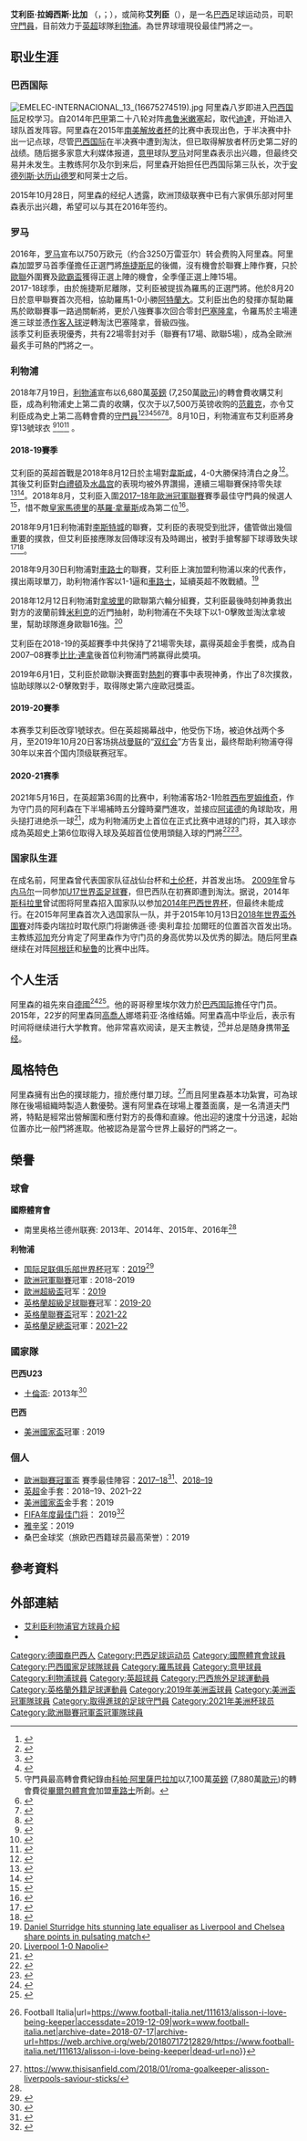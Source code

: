 {{noteTA
|G1=uefa
|G2=Football
|G3=意甲
|G4=南美球會
|G5=EPL
|G6=liverpoolfc
|T=zh-cn:阿利森·拉姆西斯·贝克尔;zh-tw:阿里森·拉姆西斯·貝克爾;zh-hk:艾利臣·拉姆西斯·比加;zh-mo:艾列臣·拉姆西斯·碧加;
|1=zh-cn:拉姆西斯;zh-tw:拉姆西斯;zh-hk:拉姆西斯;zh-mo:拉姆西斯;
|2=zh-cn:贝克尔;zh-tw:貝克爾;zh-hk:比加;zh-mo:碧加;
|3=zh-cn:阿利森;zh-tw:阿里森;zh-hk:艾利臣;zh-mo:艾列臣;
|4=zh-hans:安德列斯·达历山德罗;zh-hk:安德列斯·迪阿歷辛度;zh-tw:安德列斯·達歷山德羅;
|5=zh-hans:斯科拉里; zh-hk:史高拉利; zh-tw:斯科拉里;
|6=zh-cn:内马尔;zh-hk:尼馬;zh-tw:內馬爾;
|7=zh-cn:科帕·阿里薩巴拉加; zh-hk:基柏·阿列沙巴拿加
|8=zh-hans:凯洛尔·纳瓦斯;zh-hk:基羅·拿華斯;zh-tw:凱洛爾·納瓦斯;
|9=zh-cn:埃梅莱克; zh-hk:艾美歷克;
}}
{{Portuguese name|Ramses|Becker}}
{{Infobox football biography
| name = 阿利森<br />''Alisson''
| image = 20180610 FIFA Friendly Match Austria vs. Brazil 850 1625.jpg
| nickname             = 神龍、艾利神
| caption              = 阿里森在2018年6月10日巴西对阵奥地利的友谊赛上
| fullname             = 阿利森·拉姆西斯·贝克尔<br>''Alisson Ramses Becker''
| birth_date           = {{birth date and age|1992|10|2|df=y}}
| birth_place          = {{BRA}}[[新漢堡|新漢堡]]
| height               = {{convert|1.91|m|abbr=on}}
| currentclub          = [[利物浦足球會|利物浦]]
| clubnumber           = 1
| position             = [[守門員|守門員]]
| youthyears1 = 2002-2012      | youthclubs1 = [[國際體育會|國際體育會]]
| years1 = 2013–2016 | clubs1 = [[國際體育會|國際體育會]]          | caps1 = 44 | goals1 = 0
| years2 = 2016–2018 | clubs2 = [[羅馬體育俱樂部|羅馬]] | caps2 = 37 | goals2 = 0
| years3 = 2018–     | clubs3 = [[利物浦足球會|利物浦]] | caps3 = 136 | goals3 = 1
| nationalyears1 = 2009     | nationalteam1 = [[巴西17歲以下國家足球隊|巴西U-17]] | nationalcaps1 = 3  | nationalgoals1 = 0
| nationalyears2 = 2013     | nationalteam2 = [[巴西U-20|巴西U-20]]                        | nationalcaps2 = 5  | nationalgoals2 = 0
| nationalyears3 = 2015–   | nationalteam3 = [[巴西國家足球隊|巴西]]                | nationalcaps3 = 54 | nationalgoals3 = 0
| club-update = 2022年5月22日
| nationalteam-update = 2022年1月27日
}}
'''艾利臣·拉姆西斯·比加''' （{{lang-pt|Alisson Ramses Becker}}，{{IPA-pt|ˈalisõ ˈbɛkeʁ|br}}；{{bd|1992年|10月2日}}），或简称'''艾列臣'''（{{lang-pt|Alisson}}），是一名[[巴西|巴西]]足球运动员，司职[[守門員|守門員]]，目前效力于[[英超|英超]]球隊[[利物浦足球會|利物浦]]。為世界球壇現役最佳門將之一。

== 职业生涯 ==

=== 巴西国际 ===
[[File:EMELEC-INTERNACIONAL_13_(16675274519).jpg|left]]
阿里森八岁即进入[[巴西国际|巴西国际]]足校学习。自2014年[[巴甲|巴甲]]第二十八轮对阵[[弗鲁米嫩塞|弗鲁米嫩塞]]起，取代[[迪達|迪達]]，开始进入球队首发阵容。阿里森在2015年[[南美解放者杯|南美解放者杯]]的比赛中表现出色，于半决赛中扑出一记点球，尽管[[巴西国际|巴西国际]]在半决赛中遭到淘汰，但已取得解放者杯历史第二好的战绩。随后据多家意大利媒体报道，[[意甲|意甲]]球队[[罗马|罗马]]对阿里森表示出兴趣，但最终交易并未发生。主教练阿尔及尔到来后，阿里森开始担任巴西国际第三队长，次于[[安德列斯·达历山德罗|安德列斯·达历山德罗]]和阿莱士之后。

2015年10月28日，阿里森的经纪人透露，欧洲顶级联赛中已有六家俱乐部对阿里森表示出兴趣，希望可以与其在2016年签约。

=== 罗马 ===
2016年，[[羅馬體育俱樂部|罗马]]宣布以750万欧元（约合3250万雷亚尔）转会费购入阿里森。阿里森加盟罗马首季僅擔任正選門將[[施捷斯尼|施捷斯尼]]的後備，沒有機會於聯賽上陣作賽，只於[[欧洲冠军联赛|歐聯]]外圍賽及[[歐洲聯賽|歐霸盃]]獲得正選上陣的機會，全季僅正選上陣15場。<br>

2017-18球季，由於施捷斯尼離隊，艾利臣被提拔為羅馬的正選門將。他於8月20日於意甲聯賽首次亮相，協助羅馬1-0小勝[[阿特蘭大足球會|阿特蘭大]]。艾利臣出色的發揮亦幫助羅馬於歐聯賽事一路過關斬將，更於八強賽事次回合零封[[巴塞隆拿足球會|巴塞隆拿]]，令羅馬於主場連進三球並憑[[作客入球|作客入球]]逆轉淘汰巴塞隆拿，晉級四強。<br>

該季艾利臣表現優秀，共有22場零封对手（聯賽有17場、歐聯5場），成為全歐洲最炙手可熱的門將之一。

=== 利物浦 ===
2018年7月19日，[[利物浦足球會|利物浦]]宣布以6,680萬[[英鎊|英鎊]] (7,250萬[[歐元|歐元]])的轉會費收購艾利臣，成為利物浦史上第二貴的收購，仅次于以7,500万英镑收购的[[维吉尔·范戴克|范戴克]]，亦令艾利臣成為史上第二高轉會費的[[守門員|守門員]]<ref>{{Cite news|url=https://www.bbc.com/sport/football/44874142|title=Alisson: Liverpool offer for Brazil goalkeeper accepted by Roma|date=2018-07-18|work=BBC Sport|access-date=2018-07-19|language=en-GB}}</ref><ref>{{Cite web|url=http://www.theguardian.com/football/2018/jul/18/liverpool-increase-alisson-offer-and-close-on-world-record-deal|title=Liverpool sign Roma goalkeeper Alisson for world-record £66.9m fee|last=Romano|first=Fabrizio|date=2018-07-18|website=the Guardian|language=en|access-date=2018-07-19}}</ref><ref>{{Cite news|url=http://www.skysports.com/football/news/11669/11440849/liverpool-complete-67m-deal-for-alisson-becker|title=Liverpool complete £67m deal for Alisson Becker|work=Sky Sports|access-date=2018-07-19|language=en|archive-date=2018-07-19|archive-url=https://web.archive.org/web/20180719084237/http://www.skysports.com/football/news/11669/11440849/liverpool-complete-67m-deal-for-alisson-becker|dead-url=no}}</ref><ref>{{Cite news|url=https://www.liverpoolfc.com/news/first-team/307801-liverpool-confirm-alisson-deal|title=Liverpool complete Alisson Becker transfer|work=Liverpool FC|access-date=2018-07-19|archive-url=https://web.archive.org/web/20180719210635/https://www.liverpoolfc.com/news/first-team/307801-liverpool-confirm-alisson-deal|archive-date=2018-07-19|dead-url=yes}}</ref><ref>守門員最高轉會費紀錄由[[科帕·阿里薩巴拉加|科帕·阿里薩巴拉加]]以7,100萬[[英鎊|英鎊]] (7,880萬[[歐元|歐元]])的轉會費從[[畢爾包體育會|畢爾包體育會]]加盟[[車路士|車路士]]所創。</ref><ref>{{Cite news |url=https://www.bbc.co.uk/sport/football/45113124 |title=Kepa Arrizabalaga: Athletic Bilbao keeper pays £71m release clause before Chelsea move |date=2018-08-08|work=BBC Sport |access-date=2018-08-08|language=en-GB |archive-url=https://web.archive.org/web/20180808110803/https://www.bbc.co.uk/sport/football/45113124 |archive-date=2018-08-08}}</ref><ref>{{Cite news |url=https://www.athletic-club.eus/en/noticias/19263/kepa-pays-termination-clause.html |title=Kepa pays the termination clause |last= |first= |date=8 August 2018 |work=Athletic Bilbao |access-date=2018-08-08|archive-url=https://web.archive.org/web/20180808172052/https://www.athletic-club.eus/en/noticias/19263/kepa-pays-termination-clause.html |archive-date=2018-08-08}}</ref><ref>{{Cite news |url=https://www.chelseafc.com/en/news/2018/8/8/kepa-arrives-at-chelsea |title=Kepa arrives at Chelsea |date=2018-08-08|work=Chelsea F.C. |access-date=2018-08-08|archive-url=https://web.archive.org/web/20180811182247/https://www.chelseafc.com/en/news/2018/8/8/kepa-arrives-at-chelsea |archive-date=11-8-2018}}</ref>。8月10日，利物浦宣布艾利臣將身穿13號球衣
<ref>{{Cite news |url=https://www.liverpoolfc.com/team/first-team/player/alisson-becker |title=Liverpool FC |work=Liverpool FC |access-date=10-8-2018 |archive-url=https://web.archive.org/web/20180802225016/https://www.liverpoolfc.com/team/first-team/player/alisson-becker |archive-date=2-8-2018}}</ref><ref>{{Cite news |url=https://www.liverpoolfc.com/news/first-team/311437-alisson-fabinho-liverpool-squad-numbers |title=Alisson and Fabinho squad numbers confirmed |work=Liverpool FC |access-date=10-8-2018 |archive-url=https://web.archive.org/web/20180810210215/https://www.liverpoolfc.com/news/first-team/311437-alisson-fabinho-liverpool-squad-numbers |archive-date=10-8-2018}}</ref><ref>{{Cite news |url=https://liverpooloffside.sbnation.com/2018/8/10/17675282/liverpool-fc-official-squad-shirt-number-alisson-13-fabinho-3-rhian-brewster |title=Alisson and Fabinho Choose Squad Numbers |work=The Liverpool Offside |access-date=10-8-2018 |archive-url=https://web.archive.org/web/20180810235042/https://liverpooloffside.sbnation.com/2018/8/10/17675282/liverpool-fc-official-squad-shirt-number-alisson-13-fabinho-3-rhian-brewster |archive-date=10-8-2018 }}</ref> 。

==== 2018-19賽季 ====
艾利臣的英超首戰是2018年8月12日於主場對[[韋斯咸|韋斯咸]]，4-0大勝保持清白之身<ref>{{Cite news |url=https://www.bbc.com/sport/football/45073328 |title=Salah, Mane & Sturridge on target as Liverpool beat West Ham United 4-0 |date=12 August 2018 |work=BBC Sport |access-date=12-8-2018 |language=en-GB |archive-url=https://web.archive.org/web/20180811221626/https://www.bbc.com/sport/football/45073328 |archive-date=11-8-2018}}</ref>。其後艾利臣對[[布莱顿足球俱乐部|白禮頓]]及[[水晶宫足球俱乐部|水晶宫]]的表現均被外界讚揚，連續三場聯賽保持零失球<ref>{{Cite news|url=https://www.thisisanfield.com/2018/08/crystal-palace-0-2-liverpool-player-ratings/|title=Crystal Palace 0-2 Liverpool: Player Ratings|date=2018-08-20|work=This Is Anfield|access-date=2018-09-01|language=en-GB}}</ref><ref>{{Cite news|url=https://www.thisisanfield.com/2018/08/liverpool-1-0-brighton-player-ratings/|title=Liverpool 1-0 Brighton: Player Ratings|date=2018-08-25|work=This Is Anfield|access-date=2018-09-01|language=en-GB}}</ref>。2018年8月，艾利臣入圍[[2017–18年歐洲冠軍聯賽|2017–18年歐洲冠軍聯賽]]賽季最佳守門員的候選人<ref>{{Cite news|url=https://www.uefa.com/uefachampionsleague/news/newsid=2565826.html|title=Champions League positional awards: nominees announced|last=UEFA.com|work=UEFA.com|access-date=2018-09-01|language=en|archive-date=2018-10-23|archive-url=https://web.archive.org/web/20181023071525/https://www.uefa.com/uefachampionsleague/news/newsid=2565826.html|dead-url=no}}</ref>，惜不敵[[皇家馬德里|皇家馬德里]]的[[基羅·拿華斯|基羅·拿華斯]]成為第二位<ref>{{Cite news|url=https://www.uefa.com/uefachampionsleague/news/newsid=2567659.html|title=Keylor Navas: Champions League Goalkeeper of the Season|last=UEFA.com|work=UEFA.com|access-date=2018-09-01|language=en}}</ref>。

2018年9月1日利物浦對[[莱斯特城足球俱乐部|李斯特城]]的聯賽，艾利臣的表現受到批評，儘管做出幾個重要的撲救，但艾利臣接應隊友回傳球沒有及時踢出，被對手搶奪腳下球導致失球<ref>{{Cite news|url=https://www.bbc.com/sport/football/45305230|title=Liverpool maintain 100% start with nervy win at Leicester|date=2018-09-01|work=BBC Sport|access-date=2018-09-01|language=en-GB|archive-date=2019-04-16|archive-url=https://web.archive.org/web/20190416221633/https://www.bbc.com/sport/football/45305230|dead-url=no}}</ref><ref>{{Cite news|url=https://www.thisisanfield.com/2018/09/leicester-city-1-2-liverpool-player-ratings/|title=Leicester City 1-2 Liverpool: Player Ratings|date=2018-09-01|work=This Is Anfield|access-date=2018-09-01|language=en-GB}}</ref>。

2018年9月30日利物浦對[[切爾西足球俱樂部|車路士]]的聯賽，艾利臣上演加盟利物浦以來的代表作，撲出兩球單刀，助利物浦作客以1-1逼和[[切爾西足球俱樂部|車路士]]，延續英超不敗戰績。<ref>[https://www.telegraph.co.uk/football/2018/09/29/chelsea-vs-liverpool-premier-league-live-score-latest-updates/ Daniel Sturridge hits stunning late equaliser as Liverpool and Chelsea share points in pulsating match]</ref>

2018年12月12日利物浦對[[拿坡里足球俱樂部|拿坡里]]的歐聯第六輪分組賽，艾利臣最後時刻神勇救出對方的波蘭前鋒[[阿卡迪烏什·米利克|米利克]]的近門抽射，助利物浦在不失球下以1-0擊敗並淘汰拿坡里，幫助球隊進身歐聯16強。<ref>[https://www.bbc.com/sport/football/46511873/ Liverpool 1-0 Napoli]</ref>

艾利臣在2018-19的英超賽季中共保持了21場零失球，贏得英超金手套奬，成為自2007–08賽季[[佩佩·雷纳|比比·連拿]]後首位利物浦門將赢得此奬項。

2019年6月1日，艾利臣於歐聯決賽面對[[熱刺|熱刺]]的賽事中表現神勇，作出了8次撲救，協助球隊以2-0擊敗對手，取得隊史第六座歐冠獎盃。

==== 2019-20賽季 ====
本赛季艾利臣改穿1號球衣。但在英超揭幕战中，他受伤下场，被迫休战两个多月，至2019年10月20日客场挑战[[曼联|曼联]]的“[[利曼大戰|双红会]]”方告复出，最终帮助利物浦夺得30年以来首个国内顶级联赛冠军。

==== 2020-21赛季 ====
2021年5月16日，在英超第36周的比赛中，利物浦客场2-1险胜[[西布罗姆维奇足球俱乐部|西布罗姆维奇]]，作为守门员的阿利森在下半場補時五分鐘時棄門進攻，並接应[[特伦特·亚历山大-阿诺德|阿诺德]]的角球助攻，用头搥打进绝杀一球<ref>{{Cite web|title=Unbelievable! Alisson joins the select band of goal-scoring goalkeepers|url=https://www.espn.com/soccer/blog-the-toe-poke/story/4388049/unbelievable!-alisson-joins-the-select-band-of-goal-scoring-goalkeepers|access-date=2021-05-31|date=2021-05-17|work=ESPN.com|language=en}}</ref>，成为利物浦历史上首位在正式比赛中进球的门将，其入球亦成為英超史上第6位取得入球及英超首位使用頭鎚入球的門將<ref>{{Cite web|title=GK Alisson Saves Liverpool's Top-Four Hopes With Late Goal|url=https://www.si.com/soccer/2021/05/16/liverpool-goalkeeper-alisson-scores-last-second-header-west-brom|access-date=2021-05-31|last=Gastelum|first=Andrew|work=Sports Illustrated|language=en-us}}</ref><ref>{{Cite web|title=Goalkeeper Alisson scores dramatic late winner as Liverpool beat West Brom|url=https://theathletic.com/news/alisson-liverpool-goal-west-brom/2GvOlj3FNY5Z|access-date=2021-05-31|last=Humayun|first=Ali|work=The Athletic|language=en}}</ref>。

=== 国家队生涯 ===
在成名前，阿里森曾代表国家队征战仙台杯和[[土伦杯|土伦杯]]，并首发出场。 [[2009年|2009年]]曾与[[内马尔|内马尔]]一同参加[[U17世界盃足球賽|U17世界盃足球賽]]，但巴西队在初赛即遭到淘汰。据说，2014年[[斯科拉里|斯科拉里]]曾试图将阿里森招入国家队以参加[[2014年國際足協世界盃|2014年巴西世界杯]]，但最终未能成行。在2015年阿里森首次入选国家队一队，并于2015年10月13日[[2018年世界盃外圍賽|2018年世界盃外圍賽]]对阵委内瑞拉时取代原门将謝佛遜·德·奧利韋拉·加爾旺的位置首次首发出场。主教练[[邓加|邓加]]充分肯定了阿里森作为守门员的身高优势以及优秀的脚法。随后阿里森继续在对阵[[阿根廷|阿根廷]]和[[秘鲁|秘鲁]]的比赛中出阵。

== 个人生活 ==
阿里森的祖先來自[[德國|德國]]<ref>{{Cite web|url=https://www.uefa.com/uefachampionsleague/news/newsid=2565095.html|title=How big a deal is new Liverpool goalkeeper Alisson Becker?|publisher=UEFA |language=en|access-date=2019-08-10}}</ref><ref>{{cite web|url=https://www.welt.de/sport/fussball/article179623730/FC-Liverpool-So-viel-Deutschland-steckt-in-73-Mio-Keeper-Alisson-Becker.html|title=FC Liverpool: So viel Deutschland steckt in 73-Mio.-Keeper Alisson Becker|first=Florian|last=Gehm|date=2018-07-20|website=www.welt.de}}</ref>。他的哥哥穆里埃尔效力於[[巴西国际|巴西国际]]擔任守门员。2015年，22岁的阿里森同[[高喬人|高喬人]]娜塔莉亚·洛维结婚。阿里森高中毕业后，表示有时间将继续进行大学教育。他非常喜欢阅读，是天主教徒，<ref>{{Cite web|title=Alisson: 'I love being a 'keeper' {{!}} Football Italia|url=https://www.football-italia.net/111613/alisson-i-love-being-keeper|accessdate=2019-12-09|work=www.football-italia.net|archive-date=2018-07-17|archive-url=https://web.archive.org/web/20180717212829/https://www.football-italia.net/111613/alisson-i-love-being-keeper|dead-url=no}}</ref>并总是随身携带[[圣经|圣经]]。

==風格特色==
阿里森擁有出色的撲球能力，擅於應付單刀球。<ref>https://www.thisisanfield.com/2018/01/roma-goalkeeper-alisson-liverpools-saviour-sticks/</ref>而且阿里森基本功紮實，可為球隊在後場組織時製造人數優勢。還有阿里森在球場上覆蓋面廣，是一名清道夫門將，特點是經常出營解圍和應付對方的長傳和直線。他出迎的速度十分迅速，起始位置亦比一般門將進取。他被認為是當今世界上最好的門將之一。

==榮譽==

===球會===
'''國際體育會'''
*南里奥格兰德州联赛: 2013年、2014年、2015年、2016年<ref name=Roma/>

'''利物浦'''
* [[国际足联俱乐部世界杯|国际足联俱乐部世界杯]]冠军：[[2019年国际足联俱乐部世界杯|2019]]<ref>{{cite news |url=https://www.fifa.com/clubworldcup/news/firmino-writes-liverpool-into-club-world-cup-history |title=Firmino writes Liverpool into Club World Cup history |publisher=FIFA |date=21 December 2019 |accessdate=21 December 2019 |language=en |archive-date=2020-06-08 |archive-url=https://web.archive.org/web/20200608042146/https://www.fifa.com/clubworldcup/news/firmino-writes-liverpool-into-club-world-cup-history |dead-url=no }}</ref>
* [[歐洲冠軍聯賽|歐洲冠軍聯賽]]冠軍 : 2018–2019
* [[歐洲超級盃|歐洲超級盃]]冠军：[[2019年歐洲超級盃|2019]]
* [[英格蘭超級足球聯賽|英格蘭超級足球聯賽]]冠军：[[2019年至2020年英格蘭足球超級聯賽|2019-20]]
* [[英格蘭聯賽盃|英格蘭聯賽盃]]冠军：[[2021至2022年英格蘭聯賽盃|2021-22]]
* [[英格蘭足總盃|英格蘭足總盃]]冠軍：[[2021至2022年英格蘭足總盃|2021–22]]

===國家隊===
'''巴西U23'''
*[[土倫盃國際足球錦標賽|土倫盃]]: 2013年<ref name=Roma>{{cite web|url=http://www.asroma.com/en/news/2016/7/10-things-you-need-to-know-about-new-roma-goalkeeper-alisson|title=10 things you need to know about new Roma goalkeeper Alisson|website=AS Roma|date=6-7-2016|accessdate=8-12-2017|archive-date=2017-12-07|archive-url=https://web.archive.org/web/20171207185255/http://www.asroma.com/en/news/2016/7/10-things-you-need-to-know-about-new-roma-goalkeeper-alisson|dead-url=yes}}</ref> 

'''巴西'''
*[[美洲國家盃|美洲國家盃]]冠軍 : 2019

===個人===
*[[歐洲聯賽冠軍盃|歐洲聯賽冠軍盃]] 賽季最佳陣容：[[2017–18年歐洲冠軍聯賽|2017–18]]<ref>{{cite web|url=https://www.uefa.com/uefachampionsleague/news/newsid=2560100.html|title=UEFA Champions League Squad of the Season|publisher=UEFA.com|date=2018-05-27|accessdate=2018-07-19|archive-date=2018-06-02|archive-url=https://web.archive.org/web/20180602104547/https://www.uefa.com/uefachampionsleague/news/newsid=2560100.html|dead-url=no}}</ref>、[[2018–19年歐洲冠軍聯賽|2018–19]]
*[[英超|英超]]金手套：2018–19、2021–22
*[[美洲國家盃|美洲國家盃]]金手套：2019
*[[FIFA年度最佳门将|FIFA年度最佳门将]]： 2019<ref>{{cite web |url=https://img.fifa.com/image/upload/wgozggskvgbewa2vsxxy.pdf|title=The FIFA Football Awards Voting Results 2019 |website=FIFA.com |publisher=Fédération Internationale de Football Association |format=PDF |date=23 September 2019 |accessdate=23 September 2019}}</ref>
*[[雅辛奖|雅辛奖]]：2019
*桑巴金球奖（旅欧巴西籍球员最高荣誉）：2019

== 參考資料 ==
{{Reflist|2}}

== 外部連結 ==
* [https://www.liverpoolfc.com/team/first-team/player/alisson-becker 艾利臣利物浦官方球員介紹] 
* {{soccerbase|87246|艾利臣}}

{{利物浦球員名單}}

{{2016年美洲盃足球賽巴西參賽名單}}
{{2018年世界盃足球賽巴西參賽名單}}
{{2019年美洲盃足球賽巴西參賽名單}}
{{2021年美洲盃足球賽巴西參賽名單}}
{{英格兰足球超级联赛金手套奖}}
{{2021-2022年英超PFA年度最佳陣容}}
{{DEFAULTSORT:Becker, Alisson Ramses}}
[[Category:德國裔巴西人|Category:德國裔巴西人]]
[[Category:巴西足球运动员|Category:巴西足球运动员]]
[[Category:國際體育會球員|Category:國際體育會球員]]
[[Category:巴西國家足球隊球員|Category:巴西國家足球隊球員]]
[[Category:羅馬球員|Category:羅馬球員]]
[[Category:意甲球員|Category:意甲球員]]
[[Category:利物浦球員|Category:利物浦球員]]
[[Category:英超球員|Category:英超球員]]
[[Category:巴西旅外足球運動員|Category:巴西旅外足球運動員]]
[[Category:英格蘭外籍足球運動員|Category:英格蘭外籍足球運動員]]
[[Category:2019年美洲盃球員|Category:2019年美洲盃球員]]
[[Category:美洲盃冠軍隊球員|Category:美洲盃冠軍隊球員]]
[[Category:取得進球的足球守門員|Category:取得進球的足球守門員]]
[[Category:2021年美洲杯球员|Category:2021年美洲杯球员]]
[[Category:歐洲聯賽冠軍盃冠軍隊球員|Category:歐洲聯賽冠軍盃冠軍隊球員]]